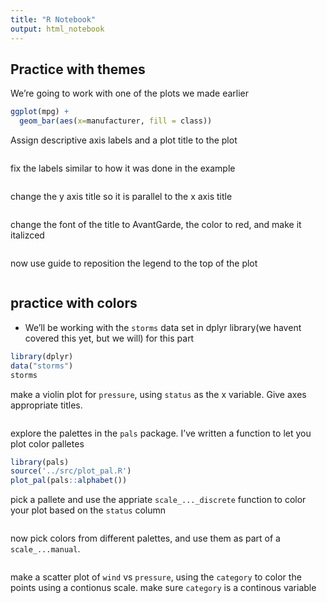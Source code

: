 ```yaml
---
title: "R Notebook"
output: html_notebook
---
```

## Practice with themes 

We're going to work with one of the plots we made earlier 


```r
ggplot(mpg) + 
  geom_bar(aes(x=manufacturer, fill = class)) 

```


Assign descriptive axis labels and a plot title to the plot

```r

```


fix the labels similar to how it was done in the example

```r

```


change the y axis title so it is parallel to the x axis title 

```r

```

change the font of the title to AvantGarde, the color to red, and make it italizced

```r

```

now use guide to reposition the legend to the top of the plot 
```r

```


## practice with colors
- We'll be working with the `storms` data set in dplyr library(we havent covered this yet, but we will) for this part 

```r
library(dplyr)
data("storms")
storms
```

make a violin plot for `pressure`, using `status` as the x variable. Give axes appropriate titles. 

```r

```

explore the palettes in the `pals` package. I've written a function to let you plot color palletes 

```r
library(pals)
source('../src/plot_pal.R')
plot_pal(pals::alphabet())
```


pick a pallete and use the appriate `scale_..._discrete` function to color your plot based on the `status` column
```r

```

now pick colors from different palettes, and use them as part of a `scale_...manual`. 

```r

```

make a scatter plot of `wind` vs `pressure`, using the `category` to color the points using a contionus scale. make sure `category` is a continous variable

```r

```


